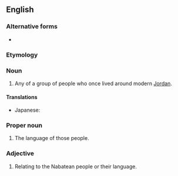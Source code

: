 ==English==
{{wikipedia}}

===Alternative forms===
* {{l|en|Nabataean}}

===Etymology===
{{etyl|ar|en}}

===Noun===
{{en-noun}}

# Any of a group of people who once lived around modern [[Jordan]].

====Translations====
{{trans-top|any of a group of people who once lived around modern Jordan}}
* Japanese: {{t|ja|ナバテア人|tr=ナバテアじん, nabateajin|sc=Jpan}}
{{trans-mid}}
{{trans-bottom}}

===Proper noun===
{{en-proper noun}}

# The language of those people.

===Adjective===
{{en-adj}}

# Relating to the Nabatean people or their language.